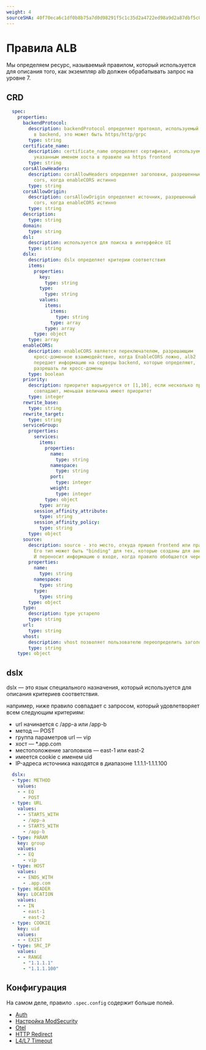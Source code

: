 ```yaml
---
weight: 4
sourceSHA: 40f70eca6c1df0b8b75a7d0d98291f5c1c35d2a4722ed98a9d2a87dbf5c059d0
---
```


# Правила ALB

Мы определяем ресурс, называемый правилом, который используется для описания того, как экземпляр alb должен обрабатывать запрос на уровне 7.

## CRD

```yaml
  spec:
    properties:
      backendProtocol:
        description: backendProtocol определяет протокол, используемый сервером
          в backend, это может быть https/http/grpc
        type: string
      certificate_name:
        description: certificate_name определяет сертификат, используемый с
          указанным именем хоста в правиле на https frontend
        type: string
      corsAllowHeaders:
        description: corsAllowHeaders определяет заголовки, разрешенные
          cors, когда enableCORS истинно
        type: string
      corsAllowOrigin:
        description: corsAllowOrigin определяет источник, разрешенный
          cors, когда enableCORS истинно
        type: string
      description:
        type: string
      domain:
        type: string
      dsl:
        description: используется для поиска в интерфейсе UI
        type: string
      dslx:
        description: dslx определяет критерии соответствия
        items:
          properties:
            key:
              type: string
            type:
              type: string
            values:
              items:
                items:
                  type: string
                type: array
              type: array
          type: object
        type: array
      enableCORS:
        description: enableCORS является переключателем, разрешающим
          кросс-доменное взаимодействие, когда EnableCORS ложно, alb2
          передает информацию на серверы backend, которые определяют,
          разрешать ли кросс-домены
        type: boolean
      priority:
        description: приоритет варьируется от [1,10], если несколько правил
          совпадают, меньшая величина имеет приоритет
        type: integer
      rewrite_base:
        type: string
      rewrite_target:
        type: string
      serviceGroup:
        properties:
          services:
            items:
              properties:
                name:
                  type: string
                namespace:
                  type: string
                port:
                  type: integer
                weight:
                  type: integer
              type: object
            type: array
          session_affinity_attribute:
            type: string
          session_affinity_policy:
            type: string
        type: object
      source:
        description: source - это место, откуда пришел frontend или правило.
          Его тип может быть "binding" для тех, которые созданы для аннотаций сервиса.
          И переносит информацию о входе, когда правило обобщается через ingress
        properties:
          name:
            type: string
          namespace:
            type: string
          type:
            type: string
        type: object
      type:
        description: type устарело
        type: string
      url:
        type: string
      vhost:
        description: vhost позволяет пользователю переопределить заголовок Host запроса
        type: string
    type: object
```

## dslx

dslx — это язык специального назначения, который используется для описания критериев соответствия.

например, ниже правило совпадает с запросом, который удовлетворяет всем следующим критериям:

- url начинается с /app-a или /app-b
- метод — POST
- группа параметров url — vip
- хост — \*.app.com
- местоположение заголовков — east-1 или east-2
- имеется cookie с именем uid
- IP-адреса источника находятся в диапазоне 1.1.1.1-1.1.1.100

```yaml
  dslx:                                     
  - type: METHOD
    values:
    - - EQ
      - POST
  - type: URL
    values:
    - - STARTS_WITH
      - /app-a
    - - STARTS_WITH
      - /app-b
  - type: PARAM
    key: group
    values:
    - - EQ
      - vip
  - type: HOST 
    values:
    - - ENDS_WITH
      - .app.com
  - type: HEADER
    key: LOCATION 
    values:
    - - IN
      - east-1
      - east-2
  - type: COOKIE
    key: uid
    values:
    - - EXIST 
  - type: SRC_IP
    values:
    - - RANGE
      - "1.1.1.1"
      - "1.1.1.100"
```

## Конфигурация

На самом деле, правило `.spec.config` содержит больше полей.

- [Auth](../functions/auth.mdx)
- [Настройка ModSecurity](../how_to/modsecurity.mdx)
- [Otel](../functions/otel.mdx)
- [HTTP Redirect](../functions/redirect.mdx)
- [L4/L7 Timeout](../functions/timeout.mdx)
